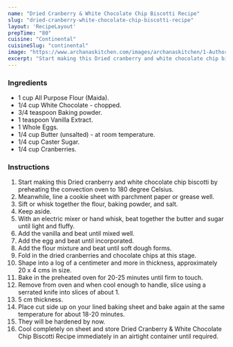 ---
name: "Dried Cranberry & White Chocolate Chip Biscotti Recipe"
slug: "dried-cranberry-white-chocolate-chip-biscotti-recipe"
layout: 'RecipeLayout'
prepTime: "80"
cuisine: "Continental"
cuisineSlug: "continental"
image: "https://www.archanaskitchen.com/images/archanaskitchen/1-Author/akshatha/Dried_cranberry_and_white_chocolate_chip_biscotti.jpg"
excerpt: "Start making this Dried cranberry and white chocolate chip biscotti by preheating the convection oven to 180 degree Celsius"
---

### Ingredients

- 1 cup All Purpose Flour (Maida).
- 1/4 cup White Chocolate - chopped.
- 3/4 teaspoon Baking powder.
- 1 teaspoon Vanilla Extract.
- 1 Whole Eggs.
- 1/4 cup Butter (unsalted) - at room temperature.
- 1/4 cup Caster Sugar.
- 1/4 cup Cranberries.

### Instructions

1. Start making this Dried cranberry and white chocolate chip biscotti by preheating the convection oven to 180 degree Celsius.
1. Meanwhile, line a cookie sheet with parchment paper or grease well.
1. Sift or whisk together the flour, baking powder, and salt.
1. Keep aside.
1. With an electric mixer or hand whisk, beat together the butter and sugar until light and fluffy.
1. Add the vanilla and beat until mixed well.
1. Add the egg and beat until incorporated.
1. Add the flour mixture and beat until soft dough forms.
1. Fold in the dried cranberries and chocolate chips at this stage.
1. Shape into a log of a centimeter and more in thickness, approximately 20 x 4 cms in size.
1. Bake in the preheated oven for 20-25 minutes until firm to touch.
1. Remove from oven and when cool enough to handle, slice using a serrated knife into slices of about 1.
1. 5 cm thickness.
1. Place cut side up on your lined baking sheet and bake again at the same temperature for about 18-20 minutes.
1. They will be hardened by now.
1. Cool completely on sheet and store Dried Cranberry & White Chocolate Chip Biscotti Recipe immediately in an airtight container until required.
